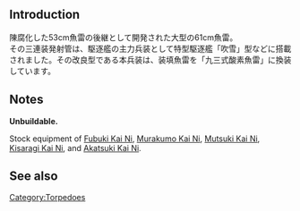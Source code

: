 {{EquipmentInfo}}

==Introduction==
陳腐化した53cm魚雷の後継として開発された大型の61cm魚雷。<br>その三連装発射管は、駆逐艦の主力兵装として特型駆逐艦「吹雪」型などに搭載されました。その改良型である本兵装は、装填魚雷を「九三式酸素魚雷」に換装しています。 

==Notes==
'''Unbuildable.'''

Stock equipment of [[Fubuki|Fubuki Kai Ni]], [[Murakumo|Murakumo Kai Ni]], [[Mutsuki|Mutsuki Kai Ni]], [[Kisaragi|Kisaragi Kai Ni]], and [[Akatsuki|Akatsuki Kai Ni]].

==See also==
{{Equipmentlist}}
[[Category:Torpedoes]]